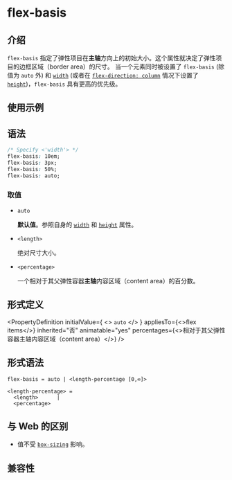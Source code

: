 # flex-basis

## 介绍

`flex-basis` 指定了弹性项目在**主轴**方向上的初始大小。这个属性就决定了弹性项目的边框区域（border area）的尺寸。
当一个元素同时被设置了 `flex-basis` (除值为 `auto` 外) 和 [`width`](./width.mdx) (或者在 [`flex-direction: column`](./flex-direction.mdx) 情况下设置了 [`height`](./height.mdx))，`flex-basis` 具有更高的优先级。

## 使用示例


<Go
  example="css-api"
  defaultFile="src/flex-basis/App.tsx"
  img="/assets/doc/css/flex-basis.jpg"
  entry="src/flex-basis"
  defaultEntryFile="dist/flex-basis.lynx.bundle"
/>

## 语法

```css
/* Specify <'width'> */
flex-basis: 10em;
flex-basis: 3px;
flex-basis: 50%;
flex-basis: auto;
```

### 取值

- `auto`

  **默认值**。参照自身的 [`width`](./width.mdx) 和 [`height`](./height.mdx) 属性。

- `<length>`

  绝对尺寸大小。

- `<percentage>`

  一个相对于其父弹性容器**主轴**内容区域（content area）的百分数。

## 形式定义


<PropertyDefinition
  initialValue={
    <>
      <code>auto</code>
    </>
  }
  appliesTo={<>flex items</>}
  inherited="否"
  animatable="yes"
  percentages={<>相对于其父弹性容器主轴内容区域（content area）</>}
/>

## 形式语法

```
flex-basis = auto | <length-percentage [0,∞]>

<length-percentage> =
  <length>      |
  <percentage>
```

## 与 Web 的区别

- 值不受 [`box-sizing`](./box-sizing.mdx) 影响。

## 兼容性


<LegacyCompatTable metadata="css/properties/flex-basis" />
